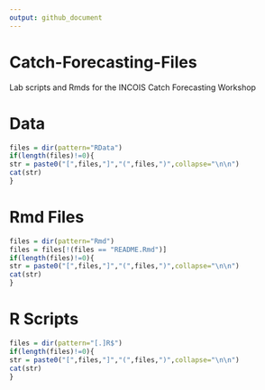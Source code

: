 ```yaml
---
output: github_document
---
```


# Catch-Forecasting-Files
Lab scripts and Rmds for the INCOIS Catch Forecasting Workshop

# Data

```r
files = dir(pattern="RData")
if(length(files)!=0){
str = paste0("[",files,"]","(",files,")",collapse="\n\n")
cat(str)
}
```

# Rmd Files

```r
files = dir(pattern="Rmd")
files = files[!(files == "README.Rmd")]
if(length(files)!=0){
str = paste0("[",files,"]","(",files,")",collapse="\n\n")
cat(str)
}
```

# R Scripts

```r
files = dir(pattern="[.]R$")
if(length(files)!=0){
str = paste0("[",files,"]","(",files,")",collapse="\n\n")
cat(str)
}
```